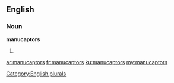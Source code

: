 ==English==

===Noun===
'''manucaptors'''

# {{plural of|[[manucaptor]]}}

[[Category:English plurals]]

[[ar:manucaptors]]
[[fr:manucaptors]]
[[ku:manucaptors]]
[[my:manucaptors]]